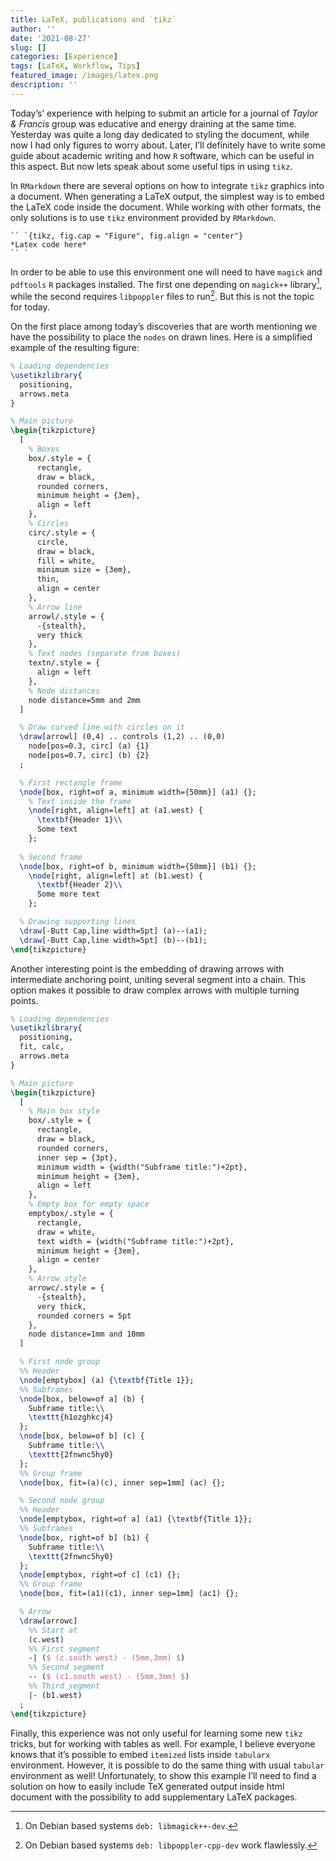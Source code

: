 ```yaml
---
title: LaTeX, publications and `tikz`
author: ''
date: '2021-08-27'
slug: []
categories: [Experience]
tags: [LaTeX, Workflow, Tips]
featured_image: /images/latex.png
description: ''
---
```




Today's' experience with helping to submit an article for a journal of *Taylor & Francis* group was educative and energy draining at the same time. 
Yesterday was quite a long day dedicated to styling the document, while now I had only figures to worry about. 
Later, I'll definitely have to write some guide about academic writing and how `R` software, which can be useful in this aspect. 
But now lets speak about some useful tips in using `tikz`.

In `RMarkdown` there are several options on how to integrate `tikz` graphics into a document. 
When generating a LaTeX output, the simplest way is to embed the LaTeX code inside the document. 
While working with other formats, the only solutions is to use `tikz` environment provided by `RMarkdown`.

```
`` `{tikz, fig.cap = "Figure", fig.align = "center"}
*Latex code here*
`` `
```

In order to be able to use this environment one will need to have `magick` and `pdftools` `R` packages installed. 
The first one depending on `magick++` library^[On Debian based systems `deb: libmagick++-dev`.], while the second requires `libpoppler` files to run^[On Debian based systems `deb: libpoppler-cpp-dev` work flawlessly.].
But this is not the topic for today. 

On the first place among today's discoveries that are worth mentioning we have the possibility to place the `nodes` on drawn lines. 
Here is a simplified example of the resulting figure: 

```tikz
% Loading dependencies
\usetikzlibrary{
  positioning,
  arrows.meta
}

% Main picture
\begin{tikzpicture}
  [
    % Boxes
    box/.style = {
      rectangle,
      draw = black, 
      rounded corners, 
      minimum height = {3em},
      align = left
    },
    % Circles
    circ/.style = {
      circle,
      draw = black, 
      fill = white,
      minimum size = {3em},
      thin,
      align = center
    },
    % Arrow line
    arrowl/.style = {
      -{stealth},
      very thick
    },
    % Text nodes (separate from boxes)
    textn/.style = {
      align = left
    },
    % Node distances
    node distance=5mm and 2mm
  ]

  % Draw curved line with circles on it
  \draw[arrowl] (0,4) .. controls (1,2) .. (0,0)
    node[pos=0.3, circ] (a) {1}
    node[pos=0.7, circ] (b) {2}
  ;

  % First rectangle frame
  \node[box, right=of a, minimum width={50mm}] (a1) {};
    % Text inside the frame
    \node[right, align=left] at (a1.west) {
      \textbf{Header 1}\\
      Some text
    };
  
  % Second frame
  \node[box, right=of b, minimum width={50mm}] (b1) {};
    \node[right, align=left] at (b1.west) {
      \textbf{Header 2}\\
      Some more text
    };

  % Drawing supporting lines
  \draw[-Butt Cap,line width=5pt] (a)--(a1);
  \draw[-Butt Cap,line width=5pt] (b)--(b1);
\end{tikzpicture}
```

Another interesting point is the embedding of drawing arrows with intermediate anchoring point, uniting several segment into a chain. 
This option makes it possible to draw complex arrows with multiple turning points.


```tikz
% Loading dependencies
\usetikzlibrary{
  positioning, 
  fit, calc,
  arrows.meta
}

% Main picture
\begin{tikzpicture}
  [
    % Main box style
    box/.style = {
      rectangle,
      draw = black, 
      rounded corners,
      inner sep = {3pt},
      minimum width = {width("Subframe title:")+2pt}, 
      minimum height = {3em},
      align = left
    },
    % Empty box for empty space
    emptybox/.style = {
      rectangle,
      draw = white, 
      text width = {width("Subframe title:")+2pt}, 
      minimum height = {3em},
      align = center
    },
    % Arrow style
    arrowc/.style = {
      -{stealth},
      very thick,
      rounded corners = 5pt
    },
    node distance=1mm and 10mm
  ]

  % First node group
  %% Header
  \node[emptybox] (a) {\textbf{Title 1}};
  %% Subframes
  \node[box, below=of a] (b) {
    Subframe title:\\
    \texttt{h1ozghkcj4}
  };
  \node[box, below=of b] (c) {
    Subframe title:\\
    \texttt{2fnwnc5hy0}
  };
  %% Group frame
  \node[box, fit=(a)(c), inner sep=1mm] (ac) {};

  % Second node group
  %% Header
  \node[emptybox, right=of a] (a1) {\textbf{Title 1}};
  %% Subframes
  \node[box, right=of b] (b1) {
    Subframe title:\\
    \texttt{2fnwnc5hy0}
  };
  \node[emptybox, right=of c] (c1) {};
  %% Group frame
  \node[box, fit=(a1)(c1), inner sep=1mm] (ac1) {};

  % Arrow
  \draw[arrowc]
    %% Start at
    (c.west)
    %% First segment
    -| ($ (c.south west) - (5mm,3mm) $)
    %% Second segment
    -- ($ (c1.south west) - (5mm,3mm) $)
    %% Third segment
    |- (b1.west)
  ;
\end{tikzpicture}
```

Finally, this experience was not only useful for learning some new `tikz` tricks, but for working with tables as well. 
For example, I believe everyone knows that it's possible to embed `itemized` lists inside `tabularx` environment. 
However, it is possible to do the same thing with usual `tabular` environment as well!
Unfortunately, to show this example I'll need to find a solution on how to easily include TeX generated output inside html document with the possibility to add supplementary LaTeX packages.